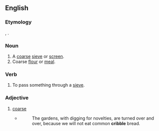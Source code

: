 ==English==

===Etymology===
{{etyl|fr|en}} {{m|fr|crible}}, {{etyl|LL.|en}} {{lena}} {{m|la|criblus||sieve}}.

===Noun===
{{en-noun}}

# A [[coarse]] [[sieve]] or [[screen]].
# Coarse [[flour]] or [[meal]].
#: {{rfquotek|en|Johnson}}

===Verb===
{{en-verb|cribbl}}

# To pass something through a [[sieve]].

===Adjective===
{{en-adj}}

# {{lb|en|obsolete}} [[coarse]]
#* {{rfdatek|en|Richard Huloet}}
#*: The gardens, with digging for novelties, are turned over and over, because we will not eat common '''cribble''' bread.
